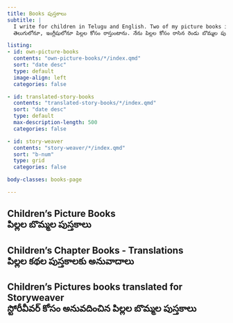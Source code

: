 ```yaml
---
title: Books పుస్తకాలు 
subtitle: |
  I write for children in Telugu and English. Two of my picture books in Telugu are published by Manchi Pustakam. I also translated a few from English to Telugu. <br>
  తెలుగులోనూ, ఇంగ్లీషులోనూ పిల్లల కోసం రాస్తుంటాను. నేను పిల్లల కోసం రాసిన రెండు బొమ్మల పుస్తకాలను  మంచి పుస్తకం ద్వారా ప్రచురించారు. కొన్ని పుస్తకాలను ఇంగ్లీషు నుంచీ తెలుగులోకి అనువదించాను. 

listing:
- id: own-picture-books
  contents: "own-picture-books/*/index.qmd"
  sort: "date desc"
  type: default
  image-align: left
  categories: false

- id: translated-story-books
  contents: "translated-story-books/*/index.qmd"
  sort: "date desc"
  type: default
  max-description-length: 500
  categories: false

- id: story-weaver
  contents: "story-weaver/*/index.qmd"
  sort: "b-num"
  type: grid
  categories: false

body-classes: books-page

---
```

## Children's Picture Books <br> పిల్లల బొమ్మల పుస్తకాలు 

::: {#own-picture-books}

:::

## Children's Chapter Books - Translations <br> పిల్లల కథల పుస్తకాలకు అనువాదాలు 

::: {#translated-story-books}

:::

## Children's Pictures books translated for Storyweaver <br> స్టోరీవీవర్ కోసం అనువదించిన పిల్లల బొమ్మల పుస్తకాలు 

::: {#story-weaver}

:::
